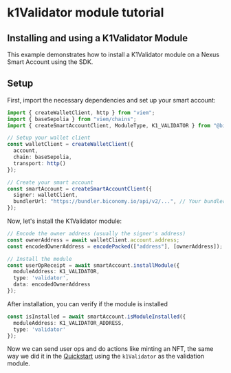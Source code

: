 # k1Validator module tutorial 

## Installing and using a K1Validator Module

This example demonstrates how to install a K1Validator module on a Nexus Smart Account using the SDK.

## Setup

First, import the necessary dependencies and set up your smart account:

```typescript
import { createWalletClient, http } from "viem";
import { baseSepolia } from "viem/chains";
import { createSmartAccountClient, ModuleType, K1_VALIDATOR } from "@biconomy/account";

// Setup your wallet client
const walletClient = createWalletClient({
  account,
  chain: baseSepolia,
  transport: http()
});

// Create your smart account
const smartAccount = createSmartAccountClient({
  signer: walletClient,
  bundlerUrl: "https://bundler.biconomy.io/api/v2/...", // Your bundler URL
});
```

Now, let's install the K1Validator module:

```typescript
// Encode the owner address (usually the signer's address)
const ownerAddress = await walletClient.account.address;
const encodedOwnerAddress = encodePacked(["address"], [ownerAddress]);

// Install the module
const userOpReceipt = await smartAccount.installModule({
  moduleAddress: K1_VALIDATOR,
  type: 'validator',
  data: encodedOwnerAddress
});
```

After installation, you can verify if the module is installed

```typescript
const isInstalled = await smartAccount.isModuleInstalled({
  moduleAddress: K1_VALIDATOR_ADDRESS,
  type: 'validator'
});
```

Now we can send user ops and do actions like minting an NFT, the same way we did it in the [Quickstart](/quickstart) using the `k1Validator` as the validation module.
